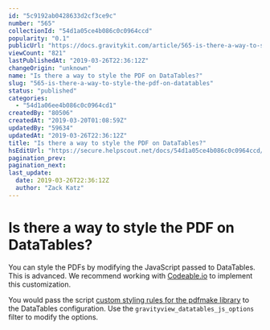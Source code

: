 ```yaml
---
id: "5c9192ab0428633d2cf3ce9c"
number: "565"
collectionId: "54d1a05ce4b086c0c0964ccd"
popularity: "0.1"
publicUrl: "https://docs.gravitykit.com/article/565-is-there-a-way-to-style-the-pdf-on-datatables"
viewCount: "821"
lastPublishedAt: "2019-03-26T22:36:12Z"
changeOrigin: "unknown"
name: "Is there a way to style the PDF on DataTables?"
slug: "565-is-there-a-way-to-style-the-pdf-on-datatables"
status: "published"
categories: 
  - "54d1a06ee4b086c0c0964cd1"
createdBy: "80506"
createdAt: "2019-03-20T01:08:59Z"
updatedBy: "59634"
updatedAt: "2019-03-26T22:36:12Z"
title: "Is there a way to style the PDF on DataTables?"
hsEditUrl: "https://secure.helpscout.net/docs/54d1a05ce4b086c0c0964ccd/article/5c9192ab0428633d2cf3ce9c"
pagination_prev: 
pagination_next: 
last_update:
  date: 2019-03-26T22:36:12Z
  author: "Zack Katz"
---
```


# Is there a way to style the PDF on DataTables?

You can style the PDFs by modifying the JavaScript passed to DataTables. This is advanced. We recommend working with [Codeable.io](https://codeable.io/?ref=w8Tga) to implement this customization.

You would pass the script [custom styling rules for the pdfmake library](https://pdfmake.github.io/docs/document-definition-object/tables/) to the DataTables configuration. Use the `gravityview_datatables_js_options` filter to modify the options.
